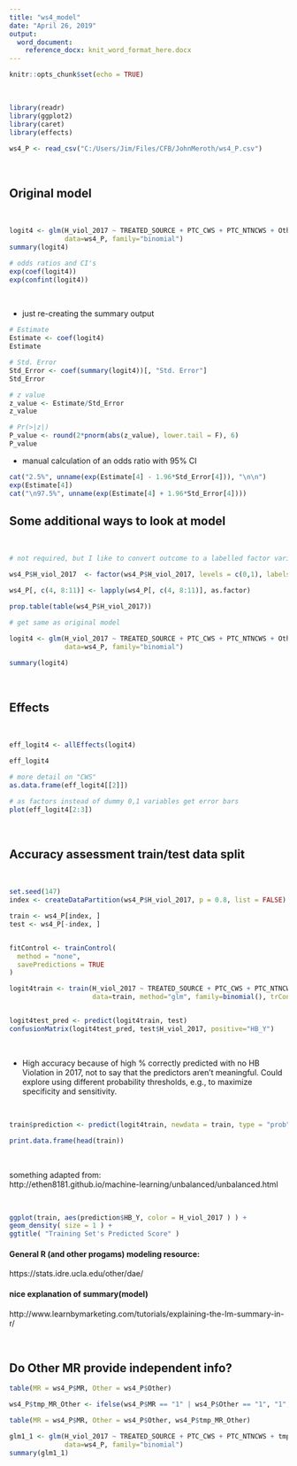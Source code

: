 ```yaml
---
title: "ws4_model"
date: "April 26, 2019"
output:
  word_document:
    reference_docx: knit_word_format_here.docx
---
```


```r
knitr::opts_chunk$set(echo = TRUE)
```

<br>

```r

library(readr)
library(ggplot2)
library(caret)
library(effects)

```


```r

ws4_P <- read_csv("C:/Users/Jim/Files/CFB/JohnMeroth/ws4_P.csv")

```

<br>

## Original model

<br>

```r

logit4 <- glm(H_viol_2017 ~ TREATED_SOURCE + PTC_CWS + PTC_NTNCWS + Other + MR, 
              data=ws4_P, family="binomial")
summary(logit4)

# odds ratios and CI's
exp(coef(logit4))
exp(confint(logit4))

```

<br>

+ just re-creating the summary output
```r
# Estimate
Estimate <- coef(logit4)
Estimate

```


```r
# Std. Error
Std_Error <- coef(summary(logit4))[, "Std. Error"]
Std_Error

```


```r
# z value
z_value <- Estimate/Std_Error
z_value

```


```r
# Pr(>|z|)
P_value <- round(2*pnorm(abs(z_value), lower.tail = F), 6)
P_value

```

+ manual calculation of an odds ratio with 95% CI
```r

cat("2.5%", unname(exp(Estimate[4] - 1.96*Std_Error[4])), "\n\n")
exp(Estimate[4])
cat("\n97.5%", unname(exp(Estimate[4] + 1.96*Std_Error[4])))

```





## Some additional ways to look at model

<br>

```r

# not required, but I like to convert outcome to a labelled factor variable for clarity in caret functions, and also the predictors for the effects summaries and plots

ws4_P$H_viol_2017  <- factor(ws4_P$H_viol_2017, levels = c(0,1), labels = c("HB_N", "HB_Y"))

ws4_P[, c(4, 8:11)] <- lapply(ws4_P[, c(4, 8:11)], as.factor)

prop.table(table(ws4_P$H_viol_2017))

# get same as original model

logit4 <- glm(H_viol_2017 ~ TREATED_SOURCE + PTC_CWS + PTC_NTNCWS + Other + MR, 
              data=ws4_P, family="binomial")

summary(logit4)


```

<br>

## Effects

<br>

```r
eff_logit4 <- allEffects(logit4)

eff_logit4

# more detail on "CWS"
as.data.frame(eff_logit4[[2]])

```

```r
# as factors instead of dummy 0,1 variables get error bars
plot(eff_logit4[2:3])
```

<br>

## Accuracy assessment train/test data split

<br>

```r
set.seed(147)
index <- createDataPartition(ws4_P$H_viol_2017, p = 0.8, list = FALSE)

train <- ws4_P[index, ]
test <- ws4_P[-index, ]


fitControl <- trainControl(
  method = "none", 
  savePredictions = TRUE
)

logit4train <- train(H_viol_2017 ~ TREATED_SOURCE + PTC_CWS + PTC_NTNCWS + Other + MR,
                     data=train, method="glm", family=binomial(), trControl=fitControl)


logit4test_pred <- predict(logit4train, test)
confusionMatrix(logit4test_pred, test$H_viol_2017, positive="HB_Y")


```

<br>

+ High accuracy because of high % correctly predicted with no HB Violation in 2017, not to say that the predictors aren't meaningful. Could explore using different probability thresholds, e.g., to maximize specificity and sensitivity.

<br>

```r
train$prediction <- predict(logit4train, newdata = train, type = "prob")

print.data.frame(head(train))

```

<br>

something adapted from:   
http://ethen8181.github.io/machine-learning/unbalanced/unbalanced.html

<br>

```r
ggplot(train, aes(prediction$HB_Y, color = H_viol_2017 ) ) + 
geom_density( size = 1 ) +
ggtitle( "Training Set's Predicted Score" )
```


#### General R (and other progams) modeling resource:
https://stats.idre.ucla.edu/other/dae/


#### nice explanation of summary(model)
http://www.learnbymarketing.com/tutorials/explaining-the-lm-summary-in-r/

<br>

## Do Other MR provide independent info?

```r
table(MR = ws4_P$MR, Other = ws4_P$Other)

```

```r

ws4_P$tmp_MR_Other <- ifelse(ws4_P$MR == "1" | ws4_P$Other == "1", "1", "0")

table(MR = ws4_P$MR, Other = ws4_P$Other, ws4_P$tmp_MR_Other)

glm1_1 <- glm(H_viol_2017 ~ TREATED_SOURCE + PTC_CWS + PTC_NTNCWS + tmp_MR_Other, 
              data=ws4_P, family="binomial")
summary(glm1_1)
```




